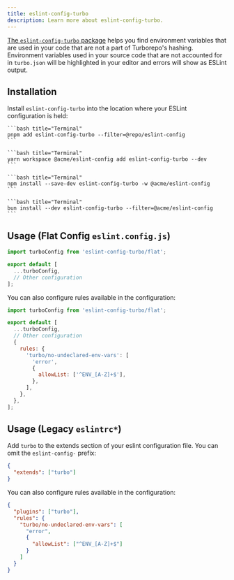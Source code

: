 ```yaml
---
title: eslint-config-turbo
description: Learn more about eslint-config-turbo.
---
```



[The `eslint-config-turbo` package](https://www.npmjs.com/package/eslint-config-turbo) helps you find environment variables that are used in your code that are not a part of Turborepo's hashing. Environment variables used in your source code that are not accounted for in `turbo.json` will be highlighted in your editor and errors will show as ESLint output.

## Installation

Install `eslint-config-turbo` into the location where your ESLint configuration is held:

<PackageManagerTabs>

  <Tab value="pnpm">

    ```bash title="Terminal"
    pnpm add eslint-config-turbo --filter=@repo/eslint-config
    ```

  </Tab>

  <Tab value="yarn">

    ```bash title="Terminal"
    yarn workspace @acme/eslint-config add eslint-config-turbo --dev
    ```

  </Tab>

  <Tab value="npm">

    ```bash title="Terminal"
    npm install --save-dev eslint-config-turbo -w @acme/eslint-config
    ```

  </Tab>

  <Tab value="bun (Beta)">

    ```bash title="Terminal"
    bun install --dev eslint-config-turbo --filter=@acme/eslint-config
    ```

  </Tab>
</PackageManagerTabs>

## Usage (Flat Config `eslint.config.js`)

```js title="./packages/eslint-config/base.js"
import turboConfig from 'eslint-config-turbo/flat';

export default [
  ...turboConfig,
  // Other configuration
];
```

You can also configure rules available in the configuration:

```js title="./packages/eslint-config/base.js"
import turboConfig from 'eslint-config-turbo/flat';

export default [
  ...turboConfig,
  // Other configuration
  {
    rules: {
      'turbo/no-undeclared-env-vars': [
        'error',
        {
          allowList: ['^ENV_[A-Z]+$'],
        },
      ],
    },
  },
];
```

## Usage (Legacy `eslintrc*`)

Add `turbo` to the extends section of your eslint configuration file. You can omit the `eslint-config-` prefix:

```json title="./packages/eslint-config/base.json"
{
  "extends": ["turbo"]
}
```

You can also configure rules available in the configuration:

```json title="./packages/eslint-config/base.json"
{
  "plugins": ["turbo"],
  "rules": {
    "turbo/no-undeclared-env-vars": [
      "error",
      {
        "allowList": ["^ENV_[A-Z]+$"]
      }
    ]
  }
}
```
